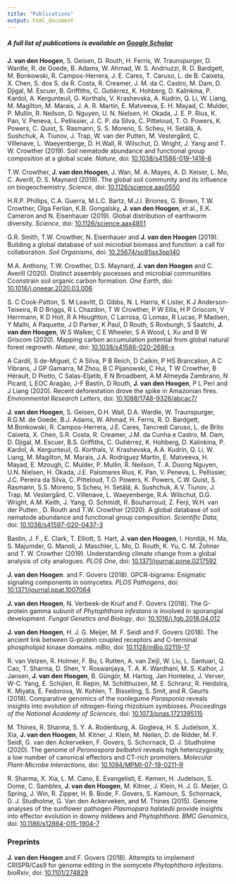 ```yaml
---
title: "Publications"
output: html_document
---
```


<link rel="stylesheet" href="styles.css" type="text/css">
<link rel="stylesheet" href="site_libs/academicons-1.8.6/css/academicons.css"/>

##### A full list of publications is available on [Google Scholar](https://scholar.google.com/citations?user=0Pl8Q1EAAAAJandhl=en)

**J. van den Hoogen**, S. Geisen, D. Routh, H. Ferris, W. Traunspurger, D. Wardle, R. de Goede, B. Adams, W. Ahmad, W. S. Andriuzzi, R. D. Bardgett, M. Bonkowski, R. Campos-Herrera, J. E. Cares, T. Caruso, L. de B. Caixeta, X. Chen, S. dos S. da R. Costa, R. Creamer, J. M. da C. Castro, M. Dam, D. Djigal, M. Escuer, B. Griffiths, C. Gutiérrez, K. Hohberg, D. Kalinkina, P. Kardol, A. Kergunteuil, G. Korthals, V. Krashevska, A. Kudrin, Q. Li, W. Liang, M. Magilton, M. Marais, J. A. R. Martín, E. Matveeva, E. H. Mayad, C. Mulder, P. Mullin, R. Neilson, D. Nguyen, U. N. Nielsen, H. Okada, J. E. P. Rius, K. Pan, V. Peneva, L. Pellissier, J. C. P. da Silva, C. Pitteloud, T. O. Powers, K. Powers, C. Quist, S. Rasmann, S. S. Moreno, S. Scheu, H. Setälä, A. Sushchuk, A. Tiunov, J. Trap, W. van der Putten, M. Vestergård, C. Villenave, L. Waeyenberge, D. H.Wall, R. Wilschut, D. Wright, J. Yang and T. W. Crowther (2019). Soil nematode abundance and functional group composition at a global scale. *Nature*, doi: [10.1038/s41586-019-1418-6](https://www.nature.com/articles/s41586-019-1418-6)

T.W. Crowther, **J. van den Hoogen**, J. Wan, M. A. Mayes, A. D. Keiser, L. Mo, C. Averill, D. S. Maynard (2019). The global soil community and its influence on biogeochemistry. *Science*, doi: [10.1126/science.aav0550](https://science.sciencemag.org/content/365/6455/eaav0550)

H.R.P. Phillips, C.A. Guerra, M.L.C. Bartz, M.J.I. Briones, G. Brown, T.W. Crowther, Olga Ferlian, K.B. Gongalsky, **J. van den Hoogen**, et al., E.K. Cameron and N. Eisenhauer (2019). Global distribution of earthworm diversity. *Science*, doi: [10.1126/science.aax4851](https://doi.org/10.1126/science.aax4851)

G.R. Smith, T.W. Crowther, N. Eisenhauer and **J. van den Hoogen** (2019). Building a global database of soil microbial biomass and function: a call for collaboration. *Soil Organisms*, doi: [10.25674/so91iss3pp140](http://soil-organisms.org/index.php/SO/article/view/112)

M.A. Anthony, T.W. Crowther, D.S. Maynard, **J. van den Hoogen** and C. Averill (2020). Distinct assembly pocesses and microbial communities Cconstrain soil organic carbon formation. *One Earth*, doi: [10.1016/j.oneear.2020.03.006](https://www.sciencedirect.com/science/article/pii/S2590332220301421)

S. C Cook-Patton, S. M Leavitt, D. Gibbs, N. L Harris, K Lister, K J Anderson-Teixeira, R D Briggs, R L Chazdon, T W Crowther, P W Ellis, H P Griscom, V Herrmann, K D Holl, R A Houghton, C Larrosa, G Lomax, R Lucas, P Madsen, Y Malhi, A Paquette, J D Parker, K Paul, D Routh, S Roxburgh, S Saatchi, **J. van den Hoogen**, W S Walker, C E Wheeler, S A Wood, L Xu and B W Griscom (2020). Mapping carbon accumulation potential from global natural forest regrowth. *Nature*, doi: [10.1038/s41586-020-2686-x](https://www.nature.com/articles/s41586-020-2686-x.)

A Cardil, S de-Miguel, C A Silva, P B Reich, D Calkin, P HS Brancalion, A C Vibrans, J GP Gamarra, M Zhou, B C Pijanowski, C Hui, T W Crowther, B Hérault, D Piotto, C Salas-Eljatib, E N Broadbent, A M Almeyda Zambrano, N Picard, L EOC Aragão, J-F Bastin, D Routh, **J. van den Hoogen**, P L Peri and J Liang (2020). Recent deforestation drove the spike in Amazonian fires. *Environmental Research Letters*, doi: [10.1088/1748-9326/abcac7/](https://iopscience.iop.org/article/10.1088/1748-9326/abcac7/meta)

**J. van den Hoogen**, S. Geisen, D.H. Wall, D.A. Wardle, W. Traunspurger, R.G.M. de Goede, B.J. Adams, W. Ahmad, H. Ferris, R. D. Bardgett, M.Bonkowski, R. Campos-Herrera, J.E. Cares, Tancredi Caruso, L. de Brito Caixeta, X. Chen, S.R. Costa, R. Creamer, J.M. da Cunha e Castro, M. Dam, D. Djigal, M. Escuer, B.S. Griffiths, C. Gutiérrez, K. Hohberg, D. Kalinkina, P. Kardol, A. Kergunteuil, G. Korthals, V. Krashevska, A.A. Kudrin, Q. Li, W. Liang, M. Magilton, M. Marais, J.A. Rodríguez Martín, E. Matveeva, H. Mayad, E. Mzough, C. Mulder, P. Mullin, R. Neilson, T. A. Duong Nguyen, U.N. Nielsen, H. Okada, J.E. Palomares Rius, K. Pan, V. Peneva, L. Pellissier, J.C. Pereira da Silva, C. Pitteloud, T.O. Powers, K. Powers, C.W. Quist, S. Rasmann, S.S. Moreno, S Scheu, H. Setälä, A. Sushchuk, A.V. Tiunov, J. Trap, M. Vestergård, C. Villenave, L. Waeyenberge, R.A. Wilschut, D.G. Wright, A.M. Keith, J. Yang, O. Schmidt, R. Bouharroud, Z. Ferji, W.H. van der Putten , D. Routh and T.W. Crowther (2020). A global database of soil nematode abundance and functional group composition. *Scientific Data*, doi: [10.1038/s41597-020-0437-3](https://www.nature.com/articles/s41597-020-0437-3)

Bastin, J. F., E. Clark, T. Elliott, S. Hart, **J. van den Hoogen**, I. Hordijk, H. Ma, S. Majumder, G. Manoli, J. Maschler, L. Mo, D. Routh, K. Yu, C. M. Zohner and T. W. Crowther (2019). Understanding climate change from a global analysis of city analogues. *PLOS One*, doi: [10.1371/journal.pone.0217592](https://journals.plos.org/PLOSone/article?id=10.1371/journal.pone.0217592)

**J. van den Hoogen**. and F. Govers (2018). GPCR-bigrams: Enigmatic signaling components in oomycetes. *PLOS Pathogens*, doi: [10.1371/journal.ppat.1007064](https://journals.plos.org/plospathogens/article?id=10.1371/journal.ppat.1007064)

**J. van den Hoogen**, N. Verbeek-de Kruif and F. Govers (2018). The G-protein gamma subunit of *Phytophthora infestans* is involved in sporangial development. *Fungal Genetics and Biology*, doi: [10.1016/j.fgb.2018.04.012](https://www.sciencedirect.com/science/article/pii/S1087184518300719)

**J. van den Hoogen**, H. J. G. Meijer, M. F. Seidl and F. Govers (2018). The ancient link between G-protein coupled receptors and C-terminal phospholipid kinase domains. *mBio*, doi: [10.1128/mBio.02119-17](https://mbio.asm.org/content/9/1/e02119-17)

R. van Velzen, R. Holmer, F. Bu, L Rutten, A. van Zeijl, W. Liu, L. Santuari, Q. Cao, T. Sharma, D. Shen, Y. Roswanjaya, T. A. K. Wardhani, M. S. Kalhor, J. Jansen, **J. van den Hoogen**, B. Güngör, M. Hartog, Jan Hontelez, J. Verver, W-C. Yang, E. Schijlen, R. Repin, M. Schilthuizen, M. E. Schranz, R. Heidstra, K. Miyata, E. Fedorova, W. Kohlen, T. Bisseling, S. Smit, and R. Geurts (2018). Comparative genomics of the nonlegume *Parasponia* reveals insights into evolution of nitrogen-fixing rhizobium symbioses. *Proceedings of the National Academy of Sciences*, doi: [10.1073/pnas.1721395115](https://www.pnas.org/content/115/20/E4700)

M. Thines, R. Sharma, S. Y. A. Rodenburg, A. Gogleva, H. S. Judelson, X. Xia, **J. van den Hoogen**, M. Kitner, J. Klein, M. Neilen, D. de Ridder, M. F. Seidl, G. van den Ackerveken, F. Govers, S. Schornack, D. J. Studholme (2020). The genome of *Peronospora belbahrii* reveals high heterozygosity, a low number of canonical effectors and CT-rich promoters. *Molecular Plant-Microbe Interactions*, doi: [10.1094/MPMI-07-19-0211-R](https://apsjournals.apsnet.org/doi/abs/10.1094/MPMI-07-19-0211-R)

R. Sharma, X. Xia, L. M. Cano, E. Evangelisti, E. Kemen, H. Judelson, S. Oome, C. Sambles, **J. van den Hoogen**, M. Kitner, J. Klein, H. J. G. Meijer, O. Spring, J. Win, R. Zipper, H. B. Bode, F. Govers, S. Kamoun, S. Schornack, D. J. Studholme, G. Van den Ackerveken, and M. Thines (2015). Genome analyses of the sunflower pathogen *Plasmopara halstedii* provide insights into effector evolution in downy mildews and *Phytophthora*. *BMC Genomics*, doi: [10.1186/s12864-015-1904-7](https://bmcgenomics.biomedcentral.com/articles/10.1186/s12864-015-1904-7)

### Preprints

**J. van den Hoogen** and F. Govers (2018). Attempts to implement CRISPR/Cas9 for genome editing in the oomycete *Phytophthora infestans*. *bioRxiv*, doi: [10.1101/274829](https://www.biorxiv.org/content/10.1101/274829v2)
